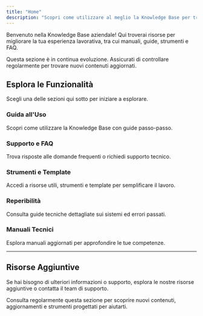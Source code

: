 ```yaml
---
title: "Home"
description: "Scopri come utilizzare al meglio la Knowledge Base per trovare guide, risorse e supporto."
---
```


<Callout icon="🚀" type="info">

Benvenuto nella Knowledge Base aziendale! Qui troverai risorse per migliorare la tua esperienza lavorativa, tra cui manuali, guide, strumenti e FAQ.

</Callout>

<Callout icon="⚙️" type="warning">

Questa sezione è in continua evoluzione. Assicurati di controllare regolarmente per trovare nuovi contenuti aggiornati.

</Callout>

## Esplora le Funzionalità

Scegli una delle sezioni qui sotto per iniziare a esplorare.

<div className="docs-grid-cols-2 mt-6">

<Card href="/docs/help">

### Guida all'Uso

Scopri come utilizzare la Knowledge Base con guide passo-passo.

</Card>

<Card href="/docs/support">

### Supporto e FAQ

Trova risposte alle domande frequenti o richiedi supporto tecnico.

</Card>

<Card href="/docs/resources">

### Strumenti e Template

Accedi a risorse utili, strumenti e template per semplificare il lavoro.

</Card>

<Card href="/docs/availability">

### Reperibilità

Consulta guide tecniche dettagliate sui sistemi ed errori passati.

</Card>

<Card href="/docs/manuals">

### Manuali Tecnici

Esplora manuali aggiornati per approfondire le tue competenze.

</Card>

</div>

---

## Risorse Aggiuntive

Se hai bisogno di ulteriori informazioni o supporto, esplora le nostre risorse aggiuntive o contatta il team di supporto.

<Callout icon="📚" type="success">

Consulta regolarmente questa sezione per scoprire nuovi contenuti, aggiornamenti e strumenti progettati per aiutarti.

</Callout>
